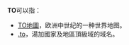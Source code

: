 '''TO'''可以指：

*[[TO地圖|TO地圖]]，欧洲中世纪的一种世界地图。
*[[.to|.to]]，湯加國家及地區頂級域的域名。

{{Disambiguation|Cat=非中文名称消歧义}}